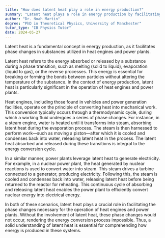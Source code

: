 ```yaml
---
title: "How does latent heat play a role in energy production?"
summary: "Latent heat plays a role in energy production by facilitating phase changes in substances used in heat engines and power plants."
author: "Dr. Noah Martin"
degree: "PhD in Theoretical Physics, University of Manchester"
tutor_type: "IB Physics Tutor"
date: 2024-05-27
---
```


Latent heat is a fundamental concept in energy production, as it facilitates phase changes in substances utilized in heat engines and power plants.

Latent heat refers to the energy absorbed or released by a substance during a phase transition, such as melting (solid to liquid), evaporation (liquid to gas), or the reverse processes. This energy is essential for breaking or forming the bonds between particles without altering the temperature of the substance. In the context of energy production, latent heat is particularly significant in the operation of heat engines and power plants.

Heat engines, including those found in vehicles and power generation facilities, operate on the principle of converting heat into mechanical work. This conversion typically occurs through a thermodynamic cycle, during which a working fluid undergoes a series of phase changes. For instance, in a steam engine, water is heated until it transforms into steam, absorbing latent heat during the evaporation process. The steam is then harnessed to perform work—such as moving a piston—after which it is cooled and condenses back into water, releasing latent heat in the process. The latent heat absorbed and released during these transitions is integral to the energy conversion cycle.

In a similar manner, power plants leverage latent heat to generate electricity. For example, in a nuclear power plant, the heat generated by nuclear reactions is used to convert water into steam. This steam drives a turbine connected to a generator, producing electricity. Following this, the steam is cooled and condenses back into water, releasing latent heat before being returned to the reactor for reheating. This continuous cycle of absorbing and releasing latent heat enables the power plant to efficiently convert nuclear energy into electrical energy.

In both of these scenarios, latent heat plays a crucial role in facilitating the phase changes necessary for the operation of heat engines and power plants. Without the involvement of latent heat, these phase changes would not occur, rendering the energy conversion process impossible. Thus, a solid understanding of latent heat is essential for comprehending how energy is produced in these systems.
    